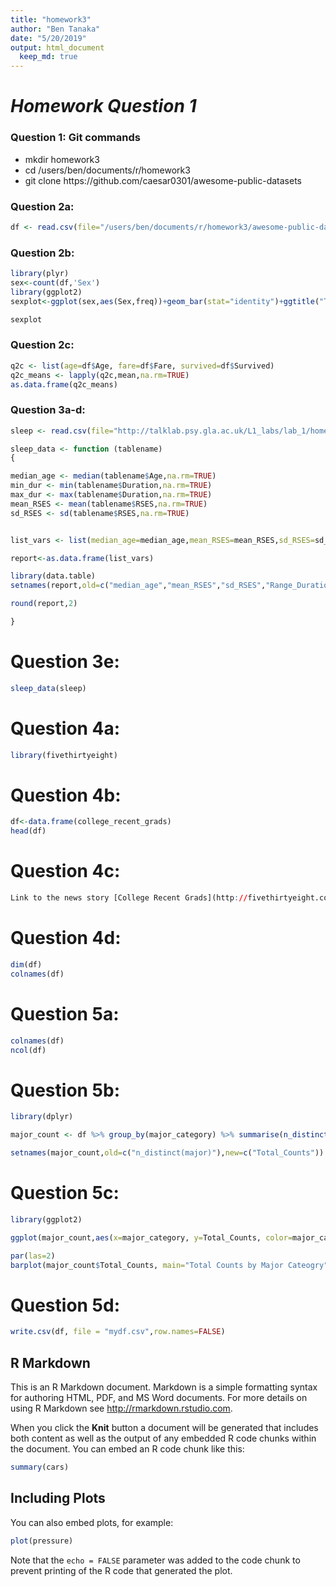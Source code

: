 ```yaml
---
title: "homework3"
author: "Ben Tanaka"
date: "5/20/2019"
output: html_document
  keep_md: true
---
```


# *Homework Question 1*
### Question 1:  Git commands
* mkdir homework3
* cd /users/ben/documents/r/homework3
* git clone https://github.com/caesar0301/awesome-public-datasets


### Question 2a:
```r
df <- read.csv(file="/users/ben/documents/r/homework3/awesome-public-datasets/datasets/titanic.csv",header=TRUE,sep=",")

```

### Question 2b:
```r
library(plyr)
sex<-count(df,'Sex')
library(ggplot2)
sexplot<-ggplot(sex,aes(Sex,freq))+geom_bar(stat="identity")+ggtitle("Total Passengers by Sex")+xlab("Gender")+ylab("Total Counts")

sexplot

```

### Question 2c:
```r
q2c <- list(age=df$Age, fare=df$Fare, survived=df$Survived)
q2c_means <- lapply(q2c,mean,na.rm=TRUE)
as.data.frame(q2c_means)

```

### Question 3a-d:
``` r
sleep <- read.csv(file="http://talklab.psy.gla.ac.uk/L1_labs/lab_1/homework/sleep_data_01.csv", header=TRUE,sep=",")

sleep_data <- function (tablename)
{

median_age <- median(tablename$Age,na.rm=TRUE)
min_dur <- min(tablename$Duration,na.rm=TRUE)
max_dur <- max(tablename$Duration,na.rm=TRUE)
mean_RSES <- mean(tablename$RSES,na.rm=TRUE)
sd_RSES <- sd(tablename$RSES,na.rm=TRUE)


list_vars <- list(median_age=median_age,mean_RSES=mean_RSES,sd_RSES=sd_RSES/5,Range_Duration=max_dur-min_dur)

report<-as.data.frame(list_vars)

library(data.table)
setnames(report,old=c("median_age","mean_RSES","sd_RSES","Range_Duration"),new=c("MedianAge","SelfEsteem","SE_SD","DurationRange"))

round(report,2)

}
```

# Question 3e:
```r
sleep_data(sleep)
```

# Question 4a:
```r
library(fivethirtyeight)
```

# Question 4b:
``` r

df<-data.frame(college_recent_grads)
head(df)

```

# Question 4c:
``` r
Link to the news story [College Recent Grads](http://fivethirtyeight.com/features/the-economic-guide-to-picking-a-college-major/).

```

# Question 4d:
``` r
dim(df)
colnames(df)

```


# Question 5a:
``` r
colnames(df)
ncol(df)

```

# Question 5b:
``` r
library(dplyr)

major_count <- df %>% group_by(major_category) %>% summarise(n_distinct(major))

setnames(major_count,old=c("n_distinct(major)"),new=c("Total_Counts"))

```

# Question 5c:
``` r
library(ggplot2)

ggplot(major_count,aes(x=major_category, y=Total_Counts, color=major_category)) + geom_bar (stat="identity") + theme(axis.text.x=element_text(angle=90,hjust=1)) + coord_flip()

par(las=2)
barplot(major_count$Total_Counts, main="Total Counts by Major Cateogry",names.arg=major_count$major_category, horiz=TRUE,xlab="Major Category", ylab="Total Counts", col = "darkblue")

```

# Question 5d:
``` r
write.csv(df, file = "mydf.csv",row.names=FALSE)
```

## R Markdown

This is an R Markdown document. Markdown is a simple formatting syntax for authoring HTML, PDF, and MS Word documents. For more details on using R Markdown see <http://rmarkdown.rstudio.com>.

When you click the **Knit** button a document will be generated that includes both content as well as the output of any embedded R code chunks within the document. You can embed an R code chunk like this:

```r
summary(cars)
```

## Including Plots

You can also embed plots, for example:

```r
plot(pressure)
```

Note that the `echo = FALSE` parameter was added to the code chunk to prevent printing of the R code that generated the plot.
